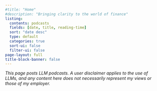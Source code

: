 ```yaml
---
#title: "Home"
#description: "Bringing clarity to the world of finance"
listing:
  contents: podcasts
  fields: [date, title, reading-time]
  sort: "date desc"
  type: default
  categories: true
  sort-ui: false
  filter-ui: false
page-layout: full
title-block-banner: false
---
```



*This page posts LLM podcasts. A user disclaimer applies to the use of LLMs, and any content here does not necessarily represent my views or those of my employer.*

::: {style="height: 100px;"}
:::

<!-- Adds a large space before the listing -->
